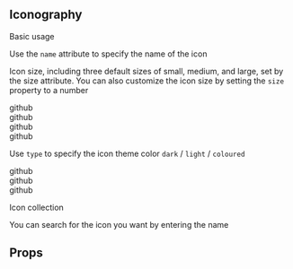

<Meta title="Foundation/Iconography" />

## Iconography

Basic usage

Use the `name` attribute to specify the name of the icon

Icon size, including three default sizes of small, medium, and large, set by the size attribute.
You can also customize the icon size by setting the `size` property to a number

<Preview>
  <Story name="basic size">
      <div>
        <div className="icon-container">
          <div className="icon-content">
            <Icon name="github" size="small" />
          </div>
          <div>github</div>
        </div>
        <div className="icon-container">
          <div className="icon-content">
            <Icon name="github" size="medium" />
          </div>
          <div>github</div>
        </div>
        <div className="icon-container">
          <div className="icon-content">
            <Icon name="github" size="large" />
          </div>
          <div>github</div>
        </div>
        <div className="icon-container">
          <div className="icon-content">
            <Icon name="github" size={48} />
          </div>
          <div>github</div>
        </div>
      </div>
  </Story>
</Preview>

Use `type` to specify the icon theme color `dark` / `light` / `coloured`

<Preview>
  <Story name="basic type">
      <div>
        <div className="icon-container">
          <div className="icon-content">
            <Icon name="github" type="dark"size="large"  />
          </div>
          <div>github</div>
        </div>
        <div className="icon-container" style={{background:'#ccc'}}>
          <div className="icon-content">
            <Icon name="github" type="light" size="large"  />
          </div>
          <div>github</div>
        </div>
        <div className="icon-container">
          <div className="icon-content">
            <Icon name="github" type="coloured" size="large"  />
          </div>
          <div>github</div>
        </div>
      </div>
  </Story>
</Preview>



Icon collection

You can search for the icon you want by entering the name

<IconList title="icon-list"/>

## Props

<Props of={Icon} />

